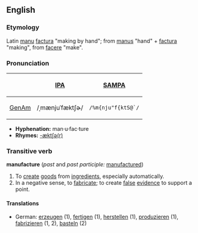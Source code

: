 == English ==
===Etymology===
Latin [[manu]] [[factura]] "making by hand"; from [[manus]] "hand" + [[factura]] "making", from [[facere]] "make".

===Pronunciation===
{| border=1 cellpadding=5
! !! [[w:International Phonetic Alphabet|IPA]] !! [[w:SAMPA|SAMPA]]
|-
! [[GenAm]]
| /ˌmænjuˈfæktʃɚ/ || <tt>/%m{nju"f{ktS@`/</tt>
|}

*'''Hyphenation:''' man·u·fac·ture
*'''Rhymes:''' [[Rhymes:English:-æktʃə(r)|-æktʃə(r)]]

=== Transitive verb ===
'''manufacture''' (''past'' and ''past participle:'' [[manufactured]])
# To [[create]] [[goods]] from [[ingredient]]s, especially automatically.
# In a negative sense, to [[fabricate]]; to create [[false]] [[evidence]] to support a point.

==== Translations ====
* German: [[erzeugen]] (1), [[fertigen]] (1), [[herstellen]] (1), [[produzieren]] (1), [[fabrizieren]] (1, 2), [[basteln]] (2)